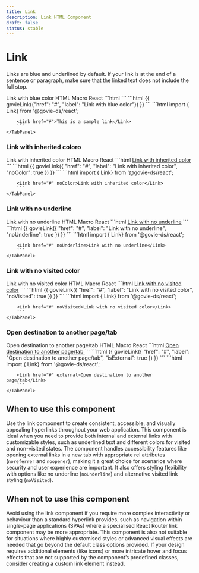 ```yaml
---
title: Link
description: Link HTML Component
draft: false
status: stable
---
```


# Link

<ComponentStatusBlock componentId="link" />

Links are blue and underlined by default. If your link is at the end of a sentence or paragraph, make sure that the linked text does not include the full stop.

<Paragraph>
    <Link href="#">Link with blue color</Link>
</Paragraph>

<Tabs id="tab1">
    <TabList>
        <TabItem value="tab11" checked>HTML</TabItem>
        <TabItem value="tab12">Macro</TabItem>
        <TabItem value="tab13">React</TabItem>
    </TabList>
    <TabPanel value="tab11">        
        ```html
        <a href="#" class="gi-link"></a>
        ```
    </TabPanel>
    <TabPanel value="tab12">        
        ```html
        {{ govieLink({"href": "#", "label": "Link with blue color"}) }}
        ```
    </TabPanel>
    <TabPanel value="tab13">
        ```html
        import { Link} from '@govie-ds/react';

        <Link href="#">This is a sample link</Link>
        ```
    </TabPanel>
</Tabs>

### Link with inherited coloro

<Paragraph>
    <Link href="#" noColor>Link with inherited color</Link>
</Paragraph>

<Tabs id="tab2">
    <TabList>
        <TabItem value="tab21" checked>HTML</TabItem>
        <TabItem value="tab22">Macro</TabItem>
        <TabItem value="tab23">React</TabItem>
    </TabList>
    <TabPanel value="tab21">        
        ```html
        <a href="#" class="gi-link gi-link-inherit">Link with inherited color</a>
        ```
    </TabPanel>
    <TabPanel value="tab22">        
        ```html
        {{ 
            govieLink({
                "href": "#", 
                "label": "Link with inherited color", 
                "noColor": true
            }) 
        }}
        ```
    </TabPanel>
    <TabPanel value="tab23">
        ```html
        import { Link} from '@govie-ds/react';

        <Link href="#" noColor>Link with inherited color</Link>
        ```
    </TabPanel>
</Tabs>

### Link with no underline

<Paragraph>
    <Link href="#">Link with no underline</Link>
</Paragraph>

<Tabs id="tab3">
    <TabList>
        <TabItem value="tab31" checked>HTML</TabItem>
        <TabItem value="tab32">Macro</TabItem>
        <TabItem value="tab33">React</TabItem>
    </TabList>
    <TabPanel value="tab31">        
        ```html
        <a href="#" class="gi-link gi-link-no-underline">Link with no underline</a>
        ```
    </TabPanel>
    <TabPanel value="tab32">        
        ```html
        {{ 
            govieLink({
                "href": "#", 
                "label": "Link with no underline", 
                "noUnderline": true
                }) 
        }}
        ```
    </TabPanel>
    <TabPanel value="tab33">
        ```html
        import { Link} from '@govie-ds/react';

        <Link href="#" noUnderline>Link with no underline</Link>
        ```
    </TabPanel>
</Tabs>

### Link with no visited color

<Paragraph>
    <Link href="#">Link with no visited color</Link>
</Paragraph>

<Tabs id="tab4">
    <TabList>
        <TabItem value="tab41" checked>HTML</TabItem>
        <TabItem value="tab42">Macro</TabItem>
        <TabItem value="tab43">React</TabItem>
    </TabList>
    <TabPanel value="tab41">        
        ```html
        <a href="#" class="gi-link gi-link-no-visited">Link with no visited color</a>
        ```
    </TabPanel>
    <TabPanel value="tab42">        
        ```html
        {{ 
            govieLink({
                "href": "#", 
                "label": "Link with no visited color", 
                "noVisited": true
                }) 
        }}
        ```
    </TabPanel>
    <TabPanel value="tab43">
        ```html
        import { Link} from '@govie-ds/react';

        <Link href="#" noVisited>Link with no visited color</Link>
        ```
    </TabPanel>
</Tabs>

### Open destination to another page/tab

<Paragraph>
    <Link href="#">Open destination to another page/tab</Link>
</Paragraph>

<Tabs id="tab4">
    <TabList>
        <TabItem value="tab41" checked>HTML</TabItem>
        <TabItem value="tab42">Macro</TabItem>
        <TabItem value="tab43">React</TabItem>
    </TabList>
    <TabPanel value="tab41">        
        ```html
        <a href="#" 
           class="gi-link" 
           rel="noreferrer noopener" 
           target="_blank">
           Open destination to another page/tab
        </a>
        ```
    </TabPanel>
    <TabPanel value="tab42">        
        ```html
        {{ 
            govieLink({
                "href": "#", 
                "label": "Open destination to another page/tab", 
                "isExternal": true
                }) 
        }}
        ```
    </TabPanel>
    <TabPanel value="tab43">
        ```html
        import { Link} from '@govie-ds/react';

        <Link href="#" external>Open destination to another page/tab</Link>
        ```
    </TabPanel>
</Tabs>

## When to use this component

Use the link component to create consistent, accessible, and visually appealing hyperlinks throughout your web application.
This component is ideal when you need to provide both internal and external links with customizable styles, such as underlined text and different colors for visited and non-visited states.
The component handles accessibility features like opening external links in a new tab with appropriate rel attributes (`noreferrer` and `noopener`), making it a great choice for scenarios where security and user experience are important.
It also offers styling flexibility with options like no underline (`noUnderline`) and alternative visited link styling (`noVisited`).

## When not to use this component

Avoid using the link component if you require more complex interactivity or behaviour than a standard hyperlink provides, such as navigation within single-page applications (SPAs) where a specialised React Router link component may be more appropriate.
This component is also not suitable for situations where highly customised styles or advanced visual effects are needed that go beyond the default class options provided.
If your design requires additional elements (like icons) or more intricate hover and focus effects that are not supported by the component’s predefined classes, consider creating a custom link element instead.